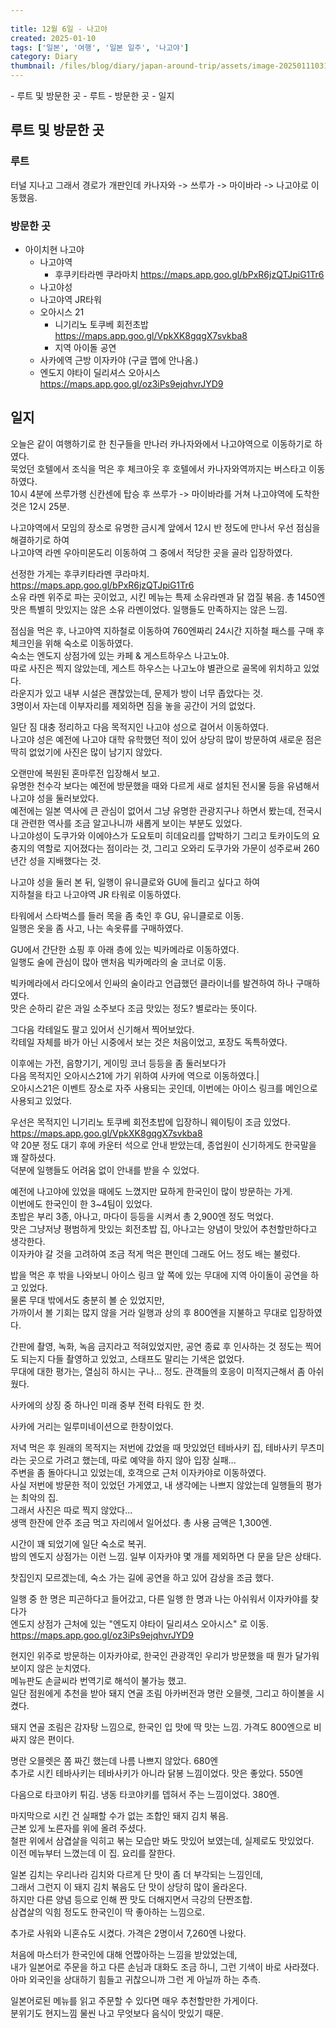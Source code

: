 ```yaml
---  
  
title: 12월 6일 - 나고야  
created: 2025-01-10  
tags: ['일본', '여행', '일본 일주', '나고야']  
category: Diary  
thumbnail: /files/blog/diary/japan-around-trip/assets/image-20250111031539339.png  
---
```

  
  
<TableOfContents server:defer> 
- 루트 및 방문한 곳
  - 루트
  - 방문한 곳
- 일지
</TableOfContents>
  
## 루트 및 방문한 곳  
  
### 루트  
  
터널 지나고 그래서 경로가 개판인데 카나자와 -> 쓰루가 -> 마이바라 -> 나고야로 이동했음.  
  
<ImageLoader src="/files/blog/diary/japan-around-trip/assets/image-20250110020825555.png" alt="image-20250110020825555" />  
  
### 방문한 곳  
  
- 아이치현 나고야  
  - 나고야역  
    - 후쿠키타라멘 쿠라마치 https://maps.app.goo.gl/bPxR6jzQTJpiG1Tr6  
  - 나고야성  
  - 나고야역 JR타워  
  - 오아시스 21  
    - 니기리노 토쿠베 회전초밥 https://maps.app.goo.gl/VpkXK8gqgX7svkba8  
    - 지역 아이돌 공연  
  - 사카에역 근방 이자카야 (구글 맵에 안나옴.)  
  - 엔도지 야타이 딜리셔스 오아시스 https://maps.app.goo.gl/oz3iPs9ejqhvrJYD9  
  
## 일지  
  
오늘은 같이 여행하기로 한 친구들을 만나러 카나자와에서 나고야역으로 이동하기로 하였다.  
묵었던 호텔에서 조식을 먹은 후 체크아웃 후 호텔에서 카나자와역까지는 버스타고 이동하였다.  
10시 4분에 쓰루가행 신칸센에 탑승 후 쓰루가 -> 마이바라를 거쳐 나고야역에 도착한 것은 12시 25분.  
  
나고야역에서 모임의 장소로 유명한 금시계 앞에서 12시 반 정도에 만나서 우선 점심을 해결하기로 하여  
나고야역 라멘 우아미몬도리 이동하여 그 중에서 적당한 곳을 골라 입장하였다.  
  
선정한 가게는 후쿠키타라멘 쿠라마치.  
https://maps.app.goo.gl/bPxR6jzQTJpiG1Tr6  
소유 라멘 위주로 파는 곳이었고, 시킨 메뉴는 특제 소유라멘과 닭 껍질 볶음. 총 1450엔  
맛은 특별히 맛있지는 않은 소유 라멘이었다. 일행들도 만족하지는 않은 느낌.  
  
<ImageLoader src="/files/blog/diary/japan-around-trip/assets/image-20250111024023185.png" alt="image-20250111024023185" />  
  
점심을 먹은 후, 나고야역 지하철로 이동하여 760엔짜리 24시간 지하철 패스를 구매 후 체크인을 위해 숙소로 이동하였다.  
숙소는 엔도지 상점가에 있는 카페 & 게스트하우스 나고노야.  
따로 사진은 찍지 않았는데, 게스트 하우스는 나고노야 별관으로 골목에 위치하고 있었다.  
라운지가 있고 내부 시설은 괜찮았는데, 문제가 방이 너무 좁았다는 것.  
3명이서 자는데 이부자리를 제외하면 짐을 놓을 공간이 거의 없었다.  
  
일단 짐 대충 정리하고 다음 목적지인 나고야 성으로 걸어서 이동하였다.  
나고야 성은 예전에 나고야 대학 유학했던 적이 있어 상당히 많이 방문하여 새로운 점은 딱히 없었기에 사진은 많이 남기지 않았다.  
  
오랜만에 복원된 혼마루전 입장해서 보고.  
유명한 천수각 보다는 예전에 방문했을 때와 다르게 새로 설치된 전시물 등을 유념해서 나고야 성을 둘러보았다.  
예전에는 일본 역사에 큰 관심이 없어서 그냥 유명한 관광지구나 하면서 봤는데, 전국시대 관련한 역사를 조금 알고나니까 새롭게 보이는 부분도 있었다.  
나고야성이 도쿠가와 이에야스가 도요토미 히데요리를 압박하기 그리고 토카이도의 요충지의 역할로 지어졌다는 점이라는 것, 그리고 오와리 도쿠가와 가문이 성주로써 260년간 성을 지배했다는 것.  
  
<ImageLoader src="/files/blog/diary/japan-around-trip/assets/image-20250111024922738.png" alt="image-20250111024922738" />  
  
<ImageLoader src="/files/blog/diary/japan-around-trip/assets/image-20250111024948618.png" alt="image-20250111024948618" />  
  
<ImageLoader src="/files/blog/diary/japan-around-trip/assets/image-20250111024958825.png" alt="image-20250111024958825" />  
  
나고야 성을 둘러 본 뒤, 일행이 유니클로와 GU에 들리고 싶다고 하여  
지하철을 타고 나고야역 JR 타워로 이동하였다.  
  
<ImageLoader src="/files/blog/diary/japan-around-trip/assets/image-20250111030000441.png" alt="image-20250111030000441" />  
  
타워에서 스타벅스를 들러 목을 좀 축인 후 GU, 유니클로로 이동.  
일행은 옷을 좀 사고, 나는 속옷류를 구매하였다.  
  
<ImageLoader src="/files/blog/diary/japan-around-trip/assets/image-20250111030034488.png" alt="image-20250111030034488" />  
  
GU에서 간단한 쇼핑 후 아래 층에 있는 빅카메라로 이동하였다.  
일행도 술에 관심이 많아 맨처음 빅카메라의 술 코너로 이동.  
  
빅카메라에서 라디오에서 인싸의 술이라고 언급했던 클라이너를 발견하여 하나 구매하였다.  
맛은 순하리 같은 과일 소주보다 조금 맛있는 정도? 별로라는 뜻이다.  
  
<ImageLoader src="/files/blog/diary/japan-around-trip/assets/image-20250111030238477.png" alt="image-20250111030238477" />  
  
그다음 칵테일도 팔고 있어서 신기해서 찍어보았다.  
칵테일 자체를 바가 아닌 시중에서 보는 것은 처음이었고, 포장도 독특하였다.  
  
<ImageLoader src="/files/blog/diary/japan-around-trip/assets/image-20250111030446636.png" alt="image-20250111030446636" />  
  
이후에는 가전, 음향기기, 게이밍 코너 등등을 좀 둘러보다가  
다음 목적지인 오아시스21에 가기 위하여 사카에 역으로 이동하였다.|  
오아시스21은 이벤트 장소로 자주 사용되는 곳인데, 이번에는 아이스 링크를 메인으로 사용되고 있었다.  
  
<ImageLoader src="/files/blog/diary/japan-around-trip/assets/image-20250111030818324.png" alt="image-20250111030818324" />  
  
우선은 목적지인 니기리노 토쿠베 회전초밥에 입장하니 웨이팅이 조금 있었다.  
 https://maps.app.goo.gl/VpkXK8gqgX7svkba8  
약 20분 정도 대기 후에 카운터 석으로 안내 받았는데, 종업원이 신기하게도 한국말을 꽤 잘하셨다.  
덕분에 일행들도 어려움 없이 안내를 받을 수 있었다.  
  
예전에 나고야에 있었을 때에도 느꼈지만 묘하게 한국인이 많이 방문하는 가게.  
이번에도 한국인이 한 3~4팀이 있었다.  
초밥은 부리 3종, 아나고, 마다이 등등을 시켜서 총 2,900엔 정도 먹었다.  
맛은 그냥저냥 평범하게 맛있는 회전초밥 집, 아나고는 양념이 맛있어 추천할만하다고 생각한다.  
이자카야 갈 것을 고려하여 조금 적게 먹은 편인데 그래도 어느 정도 배는 불렀다.  
  
<ImageLoader src="/files/blog/diary/japan-around-trip/assets/image-20250111031024391.png" alt="image-20250111031024391" />  
  
<ImageLoader src="/files/blog/diary/japan-around-trip/assets/image-20250111031249936.png" alt="image-20250111031249936" />  
  
밥을 먹은 후 밖을 나와보니 아이스 링크 앞 쪽에 있는 무대에 지역 아이돌이 공연을 하고 있었다.  
물론 무대 밖에서도 충분히 볼 순 있었지만,  
가까이서 볼 기회는 많지 않을 거라 일행과 상의 후 800엔을 지불하고 무대로 입장하였다.  
  
간판에 촬영, 녹화, 녹음 금지라고 적혀있었지만, 공연 종료 후 인사하는 것 정도는 찍어도 되는지 다들 촬영하고 있었고, 스태프도 말리는 기색은 없었다.  
무대에 대한 평가는, 열심히 하시는 구나... 정도. 관객들의 호응이 미적지근해서 좀 아쉬웠다.  
  
<ImageLoader src="/files/blog/diary/japan-around-trip/assets/image-20250111031539339.png" alt="image-20250111031539339" />  
  
사카에의 상징 중 하나인 미래 중부 전력 타워도 한 컷.  
  
<ImageLoader src="/files/blog/diary/japan-around-trip/assets/image-20250111031802926.png" alt="image-20250111031802926" />  
  
사카에 거리는 일루미네이션으로 한창이었다.  
  
<ImageLoader src="/files/blog/diary/japan-around-trip/assets/image-20250111031858518.png" alt="image-20250111031858518" />  
  
저녁 먹은 후 원래의 목적지는 저번에 갔었을 때 맛있었던 테바사키 집, 테바사키 무츠미 라는 곳으로 가려고 했는데, 따로 예약을 하지 않아 입장 실패...  
주변을 좀 돌아다니고 있었는데, 호객으로 근처 이자카야로 이동하였다.  
사실 저번에 방문한 적이 있었던 가게였고, 내 생각에는 나쁘지 않았는데 일행들의 평가는 최악의 집.  
그래서 사진은 따로 찍지 않았다...  
생맥 한잔에 안주 조금 먹고 자리에서 일어섰다. 총 사용 금액은 1,300엔.  
  
시간이 꽤 되었기에 일단 숙소로 복귀.  
밤의 엔도지 상점가는 이런 느낌. 일부 이자카야 몇 개를 제외하면 다 문을 닫은 상태다.  
  
<ImageLoader src="/files/blog/diary/japan-around-trip/assets/image-20250111032352455.png" alt="image-20250111032352455" />  
  
찻집인지 모르겠는데, 숙소 가는 길에 공연을 하고 있어 감상을 조금 했다.  
  
<ImageLoader src="/files/blog/diary/japan-around-trip/assets/image-20250111032430774.png" alt="image-20250111032430774" />  
  
일행 중 한 명은 피곤하다고 들어갔고, 다른 일행 한 명과 나는 아쉬워서 이자카야를 찾다가  
엔도지 상점가 근처에 있는 "엔도지 야타이 딜리셔스 오아시스" 로 이동.  
https://maps.app.goo.gl/oz3iPs9ejqhvrJYD9  
  
현지인 위주로 방문하는 이자카야로, 한국인 관광객인 우리가 방문했을 때 뭔가 달가워 보이지 않은 눈치였다.  
메뉴판도 손글씨라 번역기로 해석이 불가능 했고.  
일단 점원에게 추천을 받아 돼지 연골 조림 아카버전과 명란 오믈렛, 그리고 하이볼을 시켰다.  
  
<ImageLoader src="/files/blog/diary/japan-around-trip/assets/image-20250111032748376.png" alt="image-20250111032748376" />  
  
돼지 연골 조림은 감자탕 느낌으로, 한국인 입 맛에 딱 맛는 느낌. 가격도 800엔으로 비싸지 않은 편이다.  
  
<ImageLoader src="/files/blog/diary/japan-around-trip/assets/image-20250111032913443.png" alt="image-20250111032913443" />  
  
명란 오믈렛은 쫌 짜긴 했는데 나름 나쁘지 않았다. 680엔  
추가로 시킨 테바사키는 테바사키가 아니라 닭봉 느낌이었다. 맛은 좋았다. 550엔  
  
<ImageLoader src="/files/blog/diary/japan-around-trip/assets/image-20250111033302878.png" alt="image-20250111033302878" />  
  
다음으로 타코야키 튀김. 냉동 타코야키를 뎁혀서 주는 느낌이었다. 380엔.  
  
<ImageLoader src="/files/blog/diary/japan-around-trip/assets/image-20250111033431340.png" alt="image-20250111033431340" />  
  
마지막으로 시킨 건 실패할 수가 없는 조합인 돼지 김치 볶음.  
근본 있게 노른자를 위에 올려 주셨다.  
철판 위에서 삼겹살을 익히고 볶는 모습만 봐도 맛있어 보였는데, 실제로도 맛있었다.  
이전 메뉴부터 느꼈는데 이 집. 요리를 잘한다.  
  
일본 김치는 우리나라 김치와 다르게 단 맛이 좀 더 부각되는 느낌인데,  
그래서 그런지 이 돼지 김치 볶음도 단 맛이 상당히 많이 올라온다.  
하지만 다른 양념 등으로 인해 짠 맛도 더해지면서 극강의 단짠조합.  
삼겹살의 익힘 정도도 한국인이 딱 좋아하는 느낌으로.  
  
추가로 사워와 니혼슈도 시켰다. 가격은 2명이서 7,260엔 나왔다.  
  
<ImageLoader src="/files/blog/diary/japan-around-trip/assets/image-20250111033537510.png" alt="image-20250111033537510" />  
  
처음에 마스터가 한국인에 대해 언짢아하는 느낌을 받았었는데,  
내가 일본어로 주문을 하고 다른 손님과 대화도 조금 하니, 그런 기색이 바로 사라졌다.  
아마 외국인을 상대하기 힘들고 귀찮으니까 그런 게 아닐까 하는 추측.  
  
일본어로된 메뉴를 읽고 주문할 수 있다면 매우 추천할만한 가게이다.  
분위기도 현지느낌 물씬 나고 무엇보다 음식이 맛있기 때문.  
  
